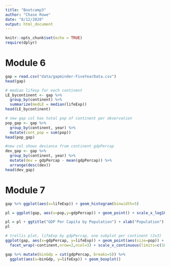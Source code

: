```yaml
---
title: "Bootcamp3"
author: "Chase Rowe"
date: "8/12/2020"
output: html_document
---
```


```r
knitr::opts_chunk$set(echo = TRUE)
require(dplyr)
```

# Module 6

```r
gap = read.csv("data/gapminder-FiveYearData.csv")
head(gap)
```

```r
# median lifexp for each continent
LE_bycontinent <- gap %>%
  group_by(continent) %>%
  summarize(medLE = median(lifeExp))
head(LE_bycontinent)

# new gap col has total pop of continent per observation
pop_gap <- gap %>%
  group_by(continent, year) %>%
  mutate(cont_pop = sum(pop))
head(pop_gap)

#new col shows deviance from continent gdpPercap
dev_gap <- gap %>%
  group_by(continent, year) %>%
  mutate(dev = gdpPercap - mean(gdpPercap)) %>%
  arrange(desc(dev))
head(dev_gap)
```

# Module 7

```r
gap %>% ggplot(aes(x=lifeExp)) + geom_histogram(binwidth=5)

pl = ggplot(gap, aes(x=pop,y=gdpPercap)) + geom_point() + scale_x_log10()

pl = pl + ggtitle("GDP Per Capita by Population") + xlab("Population") + ylab("GDP Per Capita") + theme_minimal()
pl

# trellis plot, lifeExp by gdpPercap, one subplot per continent (2x3)
ggplot(gap, aes(x=gdpPercap, y=lifeExp)) + geom_point(aes(size=pop)) + 
  facet_wrap(~continent,nrow=2,ncol=3) + scale_x_continuous(limits=c(100,50000))

gap %>% mutate(binGdp = cut(gdpPercap, breaks=5)) %>%
  ggplot(aes(x=binGdp, y=lifeExp)) + geom_boxplot()
```

